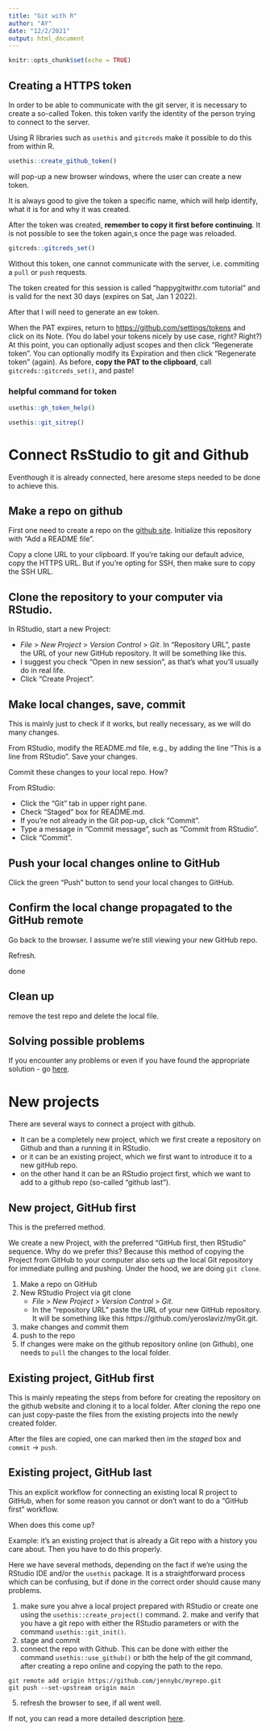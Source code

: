 ```yaml
---
title: "Git with R"
author: "AY"
date: "12/2/2021"
output: html_document
---
```


```r
knitr::opts_chunk$set(echo = TRUE)
```

## Creating a HTTPS token

In order to be able to communicate with the git server, it is necessary to create a so-called Token. this token varify the identity of the person trying to connect to the server. 

Using R libraries such as `usethis` and `gitcreds` make it possible to do this from within R. 

```r
usethis::create_github_token()
```

will pop-up a new browser windows, where the user can create a new token.

It is always good to give the token a specific name, which will help identify, what it is for and why it was created. 

After the token was created, **remember to copy it first before continuing**. It is not possible to see the token again,s once the page was reloaded.

```r
gitcreds::gitcreds_set()
```

Without this token, one cannot communicate with the server, i.e. commiting a `pull` or `push` requests. 

The token created for this session is called "happygitwithr.com tutorial" and is valid for the next 30 days (expires on Sat, Jan 1 2022).


After that I will need to generate an ew token.

When the PAT expires, return to [https://github.com/settings/tokens](https://github.com/settings/tokens) and click on its Note. (You do label your tokens nicely by use case, right? Right?) At this point, you can optionally adjust scopes and then click “Regenerate token”. You can optionally modify its Expiration and then click “Regenerate token” (again). As before, **copy the PAT to the clipboard**, call `gitcreds::gitcreds_set()`, and paste!

### helpful command for token 

```r 
usethis::gh_token_help()

usethis::git_sitrep()
```

# Connect RsStudio to git and Github

Eventhough it is already connected, here aresome steps needed to be done to achieve this.

## Make a repo on github

First one need to create a repo on the [github site](https://github.com/). Initialize this repository with "Add a README file".

Copy a clone URL to your clipboard. If you’re taking our default advice, copy the HTTPS URL. But if you’re opting for SSH, then make sure to copy the SSH URL.

## Clone the repository to your computer via RStudio.

In RStudio, start a new Project:

- _File_ > _New Project_ > _Version Control_ > _Git_. In “Repository URL”, paste the URL of your new GitHub repository. It will be something like this.
- I suggest you check “Open in new session”, as that’s what you’ll usually do in real life.
- Click “Create Project”.

## Make local changes, save, commit

This is mainly just to check if it works, but really necessary, as we will do many changes.

From RStudio, modify the README.md file, e.g., by adding the line “This is a line from RStudio”. Save your changes.

Commit these changes to your local repo. How?

From RStudio:

- Click the “Git” tab in upper right pane.
- Check “Staged” box for README.md.
- If you’re not already in the Git pop-up, click “Commit”.
- Type a message in “Commit message”, such as “Commit from RStudio”.
- Click “Commit”.

## Push your local changes online to GitHub

Click the green “Push” button to send your local changes to GitHub.

## Confirm the local change propagated to the GitHub remote

Go back to the browser. I assume we’re still viewing your new GitHub repo.

Refresh.

done

## Clean up

remove the test repo and delete the local file.

## Solving possible problems

If you encounter any problems or even if you have found the appropriate solution - go [here](https://happygitwithr.com/troubleshooting.html).

# New projects

There are several ways to connect a project with github. 

- It can be a completely new project, which we first create a repository on Github and than a running it in RStudio.
- or it can be an existing project, which we first want to introduce it to a new gitHub repo.
- on the other hand it can be an RStudio project first, which we want to add to a github repo (so-called "github last").

## New project, GitHub first

This is the preferred method.

We create a new Project, with the preferred “GitHub first, then RStudio” sequence. Why do we prefer this? Because this method of copying the Project from GitHub to your computer also sets up the local Git repository for immediate pulling and pushing. Under the hood, we are doing `git clone`.

1. Make a repo on GitHub
2. New RStudio Project via git clone
    - _File_ > _New Project_ > _Version Control_ > _Git_. 
    - In the “repository URL” paste the URL of your new GitHub repository. It will be something like this https://github.com/yeroslaviz/myGit.git.
3. make changes and commit them
4. push to the repo
5. If changes were make on the github repository online (on Github), one needs to `pull` the changes to the local folder.

## Existing project, GitHub first

This is mainly repeating the steps from before for creating the repository on the github website and cloning it to a local folder. After cloning the repo one can just copy-paste the files from the existing projects into the newly created folder.

After the files are copied, one can marked then im the _staged_ box and `commit` -> `push`.

## Existing project, GitHub last

This an explicit workflow for connecting an existing local R project to GitHub, when for some reason you cannot or don’t want to do a “GitHub first” workflow.

When does this come up? 

Example: it’s an existing project that is already a Git repo with a history you care about. Then you have to do this properly.

Here we have several methods, depending on the fact if we're using the RStudio IDE and/or the `usethis` package. It is a straightforward process which can be confusing, but if done in the correct order should cause many problems. 

1. make sure you ahve a local project prepared with RStudio or create one using the `usethis::create_project()` command. 2. make and verify that you have a git repo with either the RStudio parameters or with the command `usethis::git_init()`.
3. stage and commit
4. connect the repo with Github.  This can be done with either the command `usethis::use_github()` or bith the help of the git command, after creating a repo online and copying the path to the repo.

```shell
git remote add origin https://github.com/jennybc/myrepo.git
git push --set-upstream origin main
```

5. refresh the browser to see, if all went well. 

If not, you can read a more detailed description [here](https://happygitwithr.com/existing-github-last.html).
















